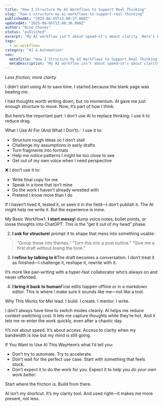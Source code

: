 ```yaml
---
title: "How I Structure My AI Workflows to Support Real Thinking"
slug: "how-i-structure-my-ai-workflows-to-support-real-thinking"
publishedAt: "2025-06-05T13:00:27.000Z"
updatedAt: "2025-06-05T13:00:30.000Z"
author: "Nino Chavez"
status: "published"
excerpt: "My AI workflow isn’t about speed—it’s about clarity. Here’s how I use LLMs to shape messy ideas and reduce drag when I need to think straight."
tags:
  - ai-workflows
category: "AI & Automation"
seo:
  metaTitle: "How I Structure My AI Workflows to Support Real Thinking"
  metaDescription: "My AI workflow isn’t about speed—it’s about clarity. Here’s how I use LLMs to shape messy ideas and reduce drag when I need to think straight."
---
```

*Less friction, more clarity*

I didn’t start using AI to save time.
I started because the blank page was beating me.

I had thoughts worth writing down, but no momentum.
AI gave me just enough structure to move.
Now, it’s part of how I think.

But here’s the important part:
I don’t use AI to replace thinking.
I use it to reduce drag.

What I Use AI For (And What I Don’t)✅ I use it to:

- Structure rough ideas so I don’t stall
- Challenge my assumptions in early drafts
- Turn fragments into formats
- Help me notice patterns I might be too close to see
- Get out of my own voice when I need perspective

❌ I don’t use it to:

- Write final copy for me
- Speak in a tone that isn’t mine
- Do the work I haven’t already wrestled with
- Pretend I know more than I do

If I haven’t lived it, tested it, or seen it in the field—I don’t publish it.
The AI might help me write it. But the experience is mine.

My Basic Workflow1. **I start messy**I dump voice notes, bullet points, or loose thoughts into ChatGPT.
This is the “get it out of my head” phase.

2. **I ask for structure**I prompt it to shape that mess into something usable:

> “Group these into themes.”
> “Turn this into a post outline.”
> “Give me a first draft without losing the tone.”

3. **I refine by talking to it**The draft becomes a conversation. I don’t treat it as finished—I challenge it, reshape it, rewrite with it.

It’s more like pair-writing with a hyper-fast collaborator who’s always on and never offended.

4. **I bring it back to human**Final edits happen offline or in a markdown editor. This is where I make sure it sounds like me—not like a tool.

Why This Works for MeI lead. I build. I create. I mentor. I write.

I don’t always have time to switch modes cleanly.
AI helps me reduce context-switching cost.
It lets me capture thoughts while they’re hot.
And it lets me re-enter the work quickly, even after a chaotic day.

It’s not about speed. It’s about access.
Access to clarity when my bandwidth is low but my mind is still going.

If You Want to Use AI This WayHere’s what I’d tell you:

- Don’t try to automate. Try to accelerate.
- Don’t wait for the perfect use case. Start with something that feels stuck.
- Don’t expect it to do the work for you. Expect it to help you *do your own work better.*

Start where the friction is.
Build from there.

AI isn’t my shortcut.
It’s my clarity tool.
And used right—it makes me more present, not less.
